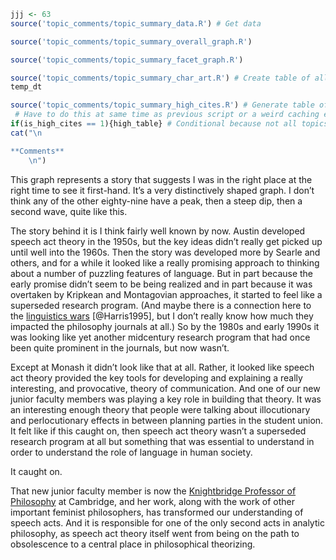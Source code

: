```r
jjj <- 63
source('topic_comments/topic_summary_data.R') # Get data
```

```r
source('topic_comments/topic_summary_overall_graph.R')
```

```r
source('topic_comments/topic_summary_facet_graph.R')
```

```r
source('topic_comments/topic_summary_char_art.R') # Create table of all articles in topic
temp_dt
```

```r
source('topic_comments/topic_summary_high_cites.R') # Generate table of highly cited articles. 
 # Have to do this at same time as previous script or a weird caching error occurs.
if(is_high_cites == 1){high_table} # Conditional because not all topics have high cites
cat("\n

**Comments**
	\n")
```

This graph represents a story that suggests I was in the right place at the right time to see it first-hand. It's a very distinctively shaped graph. I don't think any of the other eighty-nine have a peak, then a steep dip, then a second wave, quite like this.

The story behind it is I think fairly well known by now. Austin developed speech act theory in the 1950s, but the key ideas didn't really get picked up until well into the 1960s. Then the story was developed more by Searle and others, and for a while it looked like a really promising approach to thinking about a number of puzzling features of language. But in part because the early promise didn't seem to be being realized and in part because it was overtaken by Kripkean and Montagovian approaches, it started to feel like a superseded research program. (And maybe there is a connection here to the [linguistics wars](https://en.wikipedia.org/wiki/Linguistics_wars) [@Harris1995], but I don't really know how much they impacted the philosophy journals at all.) So by the 1980s and early 1990s it was looking like yet another midcentury research program that had once been quite prominent in the journals, but now wasn't.

Except at Monash it didn't look like that at all. Rather, it looked like speech act theory provided the key tools for developing and explaining a really interesting, and provocative, theory of communication. And one of our new junior faculty members was playing a key role in building that theory. It was an interesting enough theory that people were talking about illocutionary and perlocutionary effects in between planning parties in the student union. It felt like if this caught on, then speech act theory wasn't a superseded research program at all but something that was essential to understand in order to understand the role of language in human society.

It caught on.

That new junior faculty member is now the [Knightbridge Professor of Philosophy](https://www.newn.cam.ac.uk/person/professor-rae-langton/) at Cambridge, and her work, along with the work of other important feminist philosophers, has transformed our understanding of speech acts. And it is responsible for one of the only second acts in analytic philosophy, as speech act theory itself went from being on the path to obsolescence to a central place in philosophical theorizing.